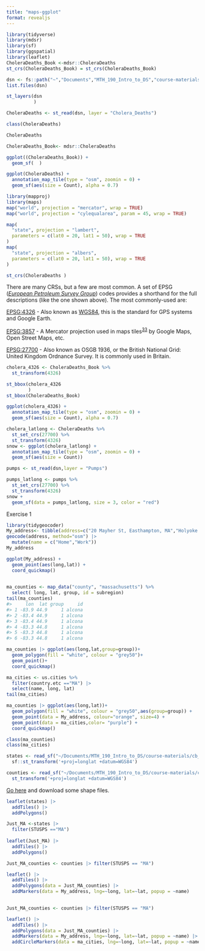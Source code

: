 ```yaml
---
title: "maps-ggplot"
format: revealjs
---
```


```r
library(tidyverse)
library(mdsr)
library(sf)
library(ggspatial)
library(leaflet)
CholeraDeaths_Book <-mdsr::CholeraDeaths
st_crs(CholeraDeaths_Book) = st_crs(CholeraDeaths_Book) 
```

```r
dsn <- fs::path("~","Documents","MTH_190_Intro_to_DS","course-materials", "SnowGIS_SHP")
list.files(dsn)
```

```r
st_layers(dsn
          )
```

```r
CholeraDeaths <- st_read(dsn, layer = "Cholera_Deaths")
```

```r
class(CholeraDeaths)
```

```r
CholeraDeaths
```

```r
CholeraDeaths_Book<- mdsr::CholeraDeaths
```

```r

ggplot((CholeraDeaths_Book)) +
  geom_sf(  )
```

```r
ggplot(CholeraDeaths) + 
  annotation_map_tile(type = "osm", zoomin = 0) + 
  geom_sf(aes(size = Count), alpha = 0.7)
```

```r
library(mapproj)
library(maps)
map("world", projection = "mercator", wrap = TRUE)
map("world", projection = "cylequalarea", param = 45, wrap = TRUE)
```

```r
map(
  "state", projection = "lambert", 
  parameters = c(lat0 = 20, lat1 = 50), wrap = TRUE
)
map(
  "state", projection = "albers", 
  parameters = c(lat0 = 20, lat1 = 50), wrap = TRUE
)
```

```r
st_crs(CholeraDeaths )
```

There are many CRSs, but a few are most common. A set of EPSG ([*European Petroleum Survey Group*](https://en.wikipedia.org/w/index.php?search=European%20Petroleum%20Survey%20Group)) codes provides a shorthand for the full descriptions (like the one shown above). The most commonly-used are:

[EPSG:4326](https://epsg.io/4326) - Also known as [WGS84](https://en.wikipedia.org/wiki/World_Geodetic_System#WGS84), this is the standard for GPS systems and Google Earth.

[EPSG:3857](https://epsg.io/3857) - A Mercator projection used in maps tiles^[33](https://mdsr-book.github.io/mdsr2e/ch-spatial.html#fn33)^ by Google Maps, Open Street Maps, etc.

[EPSG:27700](https://epsg.io/27700) - Also known as OSGB 1936, or the British National Grid: United Kingdom Ordnance Survey. It is commonly used in Britain.

```r
cholera_4326 <- CholeraDeaths_Book %>% 
  st_transform(4326)
```

```r
st_bbox(cholera_4326
        )
st_bbox(CholeraDeaths_Book)
```

```r
ggplot(cholera_4326) + 
  annotation_map_tile(type = "osm", zoomin = 0) + 
  geom_sf(aes(size = Count), alpha = 0.7)
```

```r
cholera_latlong <- CholeraDeaths %>%
  st_set_crs(27700) %>%
  st_transform(4326)
snow <- ggplot(cholera_latlong) + 
  annotation_map_tile(type = "osm", zoomin = 0) + 
  geom_sf(aes(size = Count))

pumps <- st_read(dsn,layer = "Pumps")

pumps_latlong <- pumps %>% 
  st_set_crs(27700) %>%
  st_transform(4326)
snow +
  geom_sf(data = pumps_latlong, size = 3, color = "red")
```

Exercise 1

```r
library(tidygeocoder)
My_address<- tibble(address=c("20 Mayher St, Easthampton, MA","Holyoke Community College, Holyoke,MA")) |>
geocode(address, method="osm") |>
  mutate(name = c("Home","Work"))
My_address
```

```r
ggplot(My_address) +
  geom_point(aes(long,lat)) +
  coord_quickmap()
  

```

```r
ma_counties <- map_data("county", "massachusetts") %>% 
  select( long, lat, group, id = subregion)
tail(ma_counties)
#>     lon  lat group     id
#> 1 -83.9 44.9     1 alcona
#> 2 -83.4 44.9     1 alcona
#> 3 -83.4 44.9     1 alcona
#> 4 -83.3 44.8     1 alcona
#> 5 -83.3 44.8     1 alcona
#> 6 -83.3 44.8     1 alcona
```

```r
ma_counties |> ggplot(aes(long,lat,group=group))+
  geom_polygon(fill = "white", colour = "grey50")+
  geom_point()+
  coord_quickmap()
```

```r
ma_cities <- us.cities %>% 
  filter(country.etc =="MA") |>
  select(name, long, lat)
tail(ma_cities)
```

```r
ma_counties |> ggplot(aes(long,lat))+
  geom_polygon(fill = "white", colour = "grey50",aes(group=group)) +
  geom_point(data = My_address, colour="orange", size=4) +
  geom_point(data = ma_cities,color= "purple") +
  coord_quickmap()
```

```r
class(ma_counties)
class(ma_cities)
```

```r
states <- read_sf("~/Documents/MTH_190_Intro_to_DS/course-materials/cb_2021_us_state_500k") |>
  sf::st_transform('+proj=longlat +datum=WGS84')

counties <- read_sf("~/Documents/MTH_190_Intro_to_DS/course-materials/cb_2021_us_county_5m") |>
  st_transform('+proj=longlat +datum=WGS84')
```

[Go here](https://www.census.gov/geographies/mapping-files/time-series/geo/cartographic-boundary.html) and download some shape files.

```r

leaflet(states) |>
  addTiles() |>
  addPolygons()
```

```r
Just_MA <-states |> 
  filter(STUSPS =="MA") 
  
leaflet(Just_MA) |>
  addTiles() |>
  addPolygons()
```

```r
Just_MA_counties <- counties |> filter(STUSPS == "MA")

leaflet() |>
  addTiles() |>
  addPolygons(data = Just_MA_counties) |>
  addMarkers(data = My_address, lng=~long, lat=~lat, popup = ~name)
  
```

```r
Just_MA_counties <- counties |> filter(STUSPS == "MA")

leaflet() |>
  addTiles() |>
  addPolygons(data = Just_MA_counties) |>
  addMarkers(data = My_address, lng=~long, lat=~lat, popup = ~name) |>
  addCircleMarkers(data = ma_cities, lng=~long, lat=~lat, popup = ~name, color='black')
  
```
